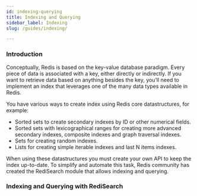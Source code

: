 ```yaml
---
id: indexing-querying
title: Indexing and Querying
sidebar_label: Indexing
slug: /guides/indexing/

---
```


### Introduction

Conceptually, Redis is based on the key-value database paradigm. Every piece of data is associated with a key, either directly or indirectly. 
If you want to retrieve data based on anything besides the key, you’ll need to implement an index that leverages one of the many data types available in Redis.

You have various ways to create index using Redis core datastructures, for example:

* Sorted sets to create secondary indexes by ID or other numerical fields.
* Sorted sets with lexicographical ranges for creating more advanced secondary indexes, composite indexes and graph traversal indexes.
* Sets for creating random indexes.
* Lists for creating simple iterable indexes and last N items indexes.

When using these datastructures you must create your own API to keep the index up-to-date. To simplify and automate this task, Redis community has created the RediSearch module that allows indexing and querying.

### Indexing and Querying with RediSearch
